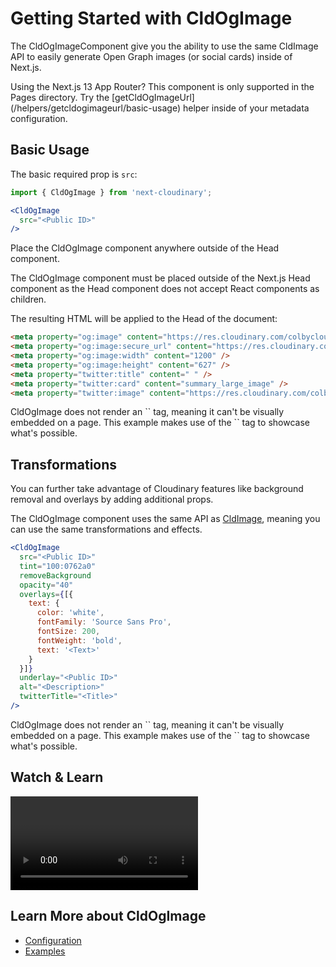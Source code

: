 


<Head>
  <title>CldOgImage - Next Cloudinary</title>
  <meta name="og:title" content="Getting Started with CldOgImage - Next Cloudinary" />
  <meta name="og:url" content={`https://next-cloudinary.spacejelly.dev/components/cldogimage/basic-usage`} />
</Head>

<OgImage
  title="CldOgImage"
  twitterTitle="Getting Started with CldOgImage"
/>

# Getting Started with CldOgImage

The CldOgImageComponent give you the ability to use the same CldImage API to easily generate Open Graph images (or social cards) inside of Next.js.

<Callout emoji={false}>
  Using the Next.js 13 App Router? This component is only supported in the Pages directory. Try the [getCldOgImageUrl](/helpers/getcldogimageurl/basic-usage) helper inside of your metadata configuration.
</Callout>

## Basic Usage

The basic required prop is `src`:

```jsx
import { CldOgImage } from 'next-cloudinary';

<CldOgImage
  src="<Public ID>"
/>
```

Place the CldOgImage component anywhere outside of the Head component.

<Callout emoji={false}>
  The CldOgImage component must be placed outside of the Next.js Head component as the Head component does not accept React components as children.
</Callout>

The resulting HTML will be applied to the Head of the document:

```html
<meta property="og:image" content="https://res.cloudinary.com/colbycloud-next-cloudinary/image/upload/c_fill,w_2400,h_1254,g_center/c_scale,w_1200/f_jpg/q_auto/v1/images/galaxy" />
<meta property="og:image:secure_url" content="https://res.cloudinary.com/colbycloud-next-cloudinary/image/upload/c_fill,w_2400,h_1254,g_center/c_scale,w_1200/f_jpg/q_auto/v1/images/galaxy" />
<meta property="og:image:width" content="1200" />
<meta property="og:image:height" content="627" />
<meta property="twitter:title" content=" " />
<meta property="twitter:card" content="summary_large_image" />
<meta property="twitter:image" content="https://res.cloudinary.com/colbycloud-next-cloudinary/image/upload/c_fill,w_2400,h_1254,g_center/c_scale,w_1200/f_webp/q_auto/v1/images/galaxy" />
```

<p className="nx-mt-6">
<CldImage
  width="1200"
  height="627"
  src={`${process.env.IMAGES_DIRECTORY}/turtle`}
  crop="fill"
  sizes="100vw"
  alt="Turtle in the ocean"
/>
</p>

<Callout emoji={false}>
  CldOgImage does not render an `<img>` tag, meaning it can't be visually embedded on a page. This example makes use of the `<CldImage>` tag to showcase what's possible.
</Callout>

## Transformations

You can further take advantage of Cloudinary features like background removal and overlays by adding additional props.

The CldOgImage component uses the same API as [CldImage](/components/cldimage/configuration), meaning you can use the same transformations and effects.

```jsx
<CldOgImage
  src="<Public ID>"
  tint="100:0762a0"
  removeBackground
  opacity="40"
  overlays={[{
    text: {
      color: 'white',
      fontFamily: 'Source Sans Pro',
      fontSize: 200,
      fontWeight: 'bold',
      text: '<Text>'
    }
  }]}
  underlay="<Public ID>"
  alt="<Description>"
  twitterTitle="<Title>"
/>
```

<p className="nx-mt-6">
<CldImage
  width="1200"
  height="627"
  src={`${process.env.IMAGES_DIRECTORY}/turtle`}
  crop="fill"
  tint="100:0762a0"
  removeBackground
  opacity="40"
  overlays={[{
    text: {
      color: 'white',
      fontFamily: 'Source Sans Pro',
      fontSize: 80,
      fontWeight: 'bold',
      text: 'Next Cloudinary'
    }
  }]}
  underlay={`${process.env.IMAGES_DIRECTORY}/galaxy`}
  sizes="100vw"
  alt="Turtle in the ocean"
/>
</p>

<Callout emoji={false}>
  CldOgImage does not render an `<img>` tag, meaning it can't be visually embedded on a page. This example makes use of the `<CldImage>` tag to showcase what's possible.
</Callout>

## Watch & Learn

<Video
  title="Dynamic Social Media Cards in Next.js with Next Cloudinary"
  url="https://www.youtube.com/watch?v=Q6EzklQ3JLU"
/>

## Learn More about CldOgImage
* [Configuration](/components/cldogimage/configuration)
* [Examples](/components/cldogimage/examples)